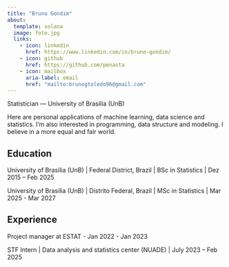 ```yaml
---
title: "Bruno Gondim"
about:
  template: solana
  image: foto.jpg
  links:
    - icon: linkedin
      href: https://www.linkedin.com/in/bruno-gondim/
    - icon: github
      href: https://github.com/penasta
    - icon: mailbox
      aria-label: email
      href: "mailto:brunogtoledo96@gmail.com"  
---
```


Statistician — University of Brasília (UnB)

Here are personal applications of machine learning, data science and statistics. I'm also interested in programming, data structure and modeling. I believe in a more equal and fair world.

## Education

University of Brasília (UnB) | Federal District, Brazil | BSc in Statistics | Dez 2015 – Feb 2025

University of Brasília (UnB) | Distrito Federal, Brazil | MSc in Statistics | Mar 2025 - Mar 2027

## Experience

Project manager at ESTAT - Jan 2022 - Jan 2023

STF Intern | Data analysis and statistics center (NUADE) | July 2023 – Feb 2025
